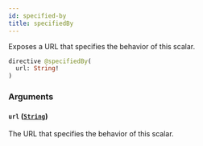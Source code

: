 ```yaml
---
id: specified-by
title: specifiedBy
---
```



Exposes a URL that specifies the behavior of this scalar.

```graphql
directive @specifiedBy(
  url: String!
)
```


### Arguments

#### `url` ([`String`](/cyberconnect-api/reference/scalars/string))

The URL that specifies the behavior of this scalar.




